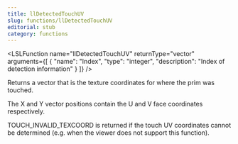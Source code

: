 ```yaml
---
title: llDetectedTouchUV
slug: functions/llDetectedTouchUV
editorial: stub
category: functions
---
```


<LSLFunction
	name="llDetectedTouchUV"
	returnType="vector"
	arguments={[
	{
		"name": "Index",
		"type": "integer",
		"description": "Index of detection information"
	}
]}
/>

Returns a vector that is the texture coordinates for where the prim was touched.

The X and Y vector positions contain the U and V face coordinates respectively.

TOUCH_INVALID_TEXCOORD is returned if the touch UV coordinates cannot be determined (e.g. when the viewer does not support this function).
